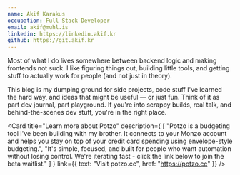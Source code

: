 ```yaml
---
name: Akif Karakus
occupation: Full Stack Developer
email: akif@muhl.is
linkedin: https://linkedin.akif.kr
github: https://git.akif.kr
---
```


Most of what I do lives somewhere between backend logic and making frontends not suck. I like figuring things out, building little tools, and getting stuff to actually work for people (and not just in theory).

This blog is my dumping ground for side projects, code stuff I've learned the hard way, and ideas that might be useful — or just fun. Think of it as part dev journal, part playground. If you're into scrappy builds, real talk, and behind-the-scenes dev stuff, you're in the right place.

<Card 
  title="Learn more about Potzo" 
  description={
    [
      "Potzo is a budgeting tool I've been building with my brother. It connects to your Monzo account and helps you stay on top of your credit card spending using envelope-style budgeting.",
      "It's simple, focused, and built for people who want automation without losing control. We're iterating fast - click the link below to join the beta waitlist."
    ]
  } 
  link={{
    text: "Visit potzo.cc",
    href: "https://potzo.cc"
  }} 
/>